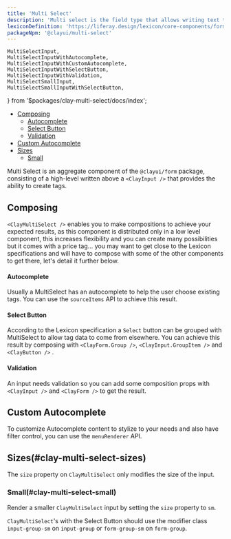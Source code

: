 ```yaml
---
title: 'Multi Select'
description: 'Multi select is the field type that allows writing text to create “tags” that are represented in the shape of labels.'
lexiconDefinition: 'https://liferay.design/lexicon/core-components/forms/selector/'
packageNpm: '@clayui/multi-select'
---
```


	MultiSelectInput,
	MultiSelectInputWithAutocomplete,
	MultiSelectInputWithCustomAutocomplete,
	MultiSelectInputWithSelectButton,
	MultiSelectInputWithValidation,
	MultiSelectSmallInput,
	MultiSelectSmallInputWithSelectButton,
} from '$packages/clay-multi-select/docs/index';

<div class="nav-toc-absolute">
<div class="nav-toc">

-   [Composing](#composing)
    -   [Autocomplete](#autocomplete)
    -   [Select Button](#select-button)
    -   [Validation](#validation)
-   [Custom Autocomplete](#custom-autocomplete)
-   [Sizes](#clay-multi-select-sizes)
    -   [Small](#clay-multi-select-small)

</div>
</div>

Multi Select is an aggregate component of the `@clayui/form` package, consisting of a high-level written above a `<ClayInput />` that provides the ability to create tags.

<MultiSelectInput />

## Composing

`<ClayMultiSelect />` enables you to make compositions to achieve your expected results, as this component is distributed only in a low level component, this increases flexibility and you can create many possibilities but it comes with a price tag... you may want to get close to the Lexicon specifications and will have to compose with some of the other components to get there, let's detail it further below.

#### Autocomplete

Usually a MultiSelect has an autocomplete to help the user choose existing tags. You can use the `sourceItems` API to achieve this result.

<MultiSelectInputWithAutocomplete />

#### Select Button

According to the Lexicon specification a `Select` button can be grouped with MultiSelect to allow tag data to come from elsewhere. You can achieve this result by composing with `<ClayForm.Group />`, `<ClayInput.GroupItem />` and `<ClayButton />` .

<MultiSelectInputWithSelectButton />

#### Validation

An input needs validation so you can add some composition props with `<ClayInput />` and `<ClayForm />` to get the result.

<MultiSelectInputWithValidation />

## Custom Autocomplete

To customize Autocomplete content to stylize to your needs and also have filter control, you can use the `menuRenderer` API.

<MultiSelectInputWithCustomAutocomplete />

## Sizes(#clay-multi-select-sizes)

The `size` property on `ClayMultiSelect` only modifies the size of the input.

### Small(#clay-multi-select-small)

Render a smaller `ClayMultiSelect` input by setting the `size` property to `sm`.

<MultiSelectSmallInput />

`ClayMultiSelect`'s with the Select Button should use the modifier class `input-group-sm` on `input-group` or `form-group-sm` on `form-group`.

<MultiSelectSmallInputWithSelectButton />
